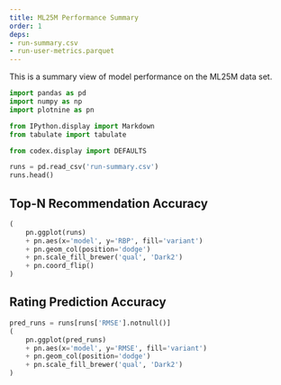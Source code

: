 ```yaml
---
title: ML25M Performance Summary
order: 1
deps:
- run-summary.csv
- run-user-metrics.parquet
---
```


This is a summary view of model performance on the ML25M data set.

```python
import pandas as pd
import numpy as np
import plotnine as pn
```

```python
from IPython.display import Markdown
from tabulate import tabulate
```

```python
from codex.display import DEFAULTS
```

```python
runs = pd.read_csv('run-summary.csv')
runs.head()
```

## Top-N Recommendation Accuracy

```python
(
    pn.ggplot(runs)
    + pn.aes(x='model', y='RBP', fill='variant')
    + pn.geom_col(position='dodge')
    + pn.scale_fill_brewer('qual', 'Dark2')
    + pn.coord_flip()
)
```

## Rating Prediction Accuracy

```python
pred_runs = runs[runs['RMSE'].notnull()]
(
    pn.ggplot(pred_runs)
    + pn.aes(x='model', y='RMSE', fill='variant')
    + pn.geom_col(position='dodge')
    + pn.scale_fill_brewer('qual', 'Dark2')
)
```
